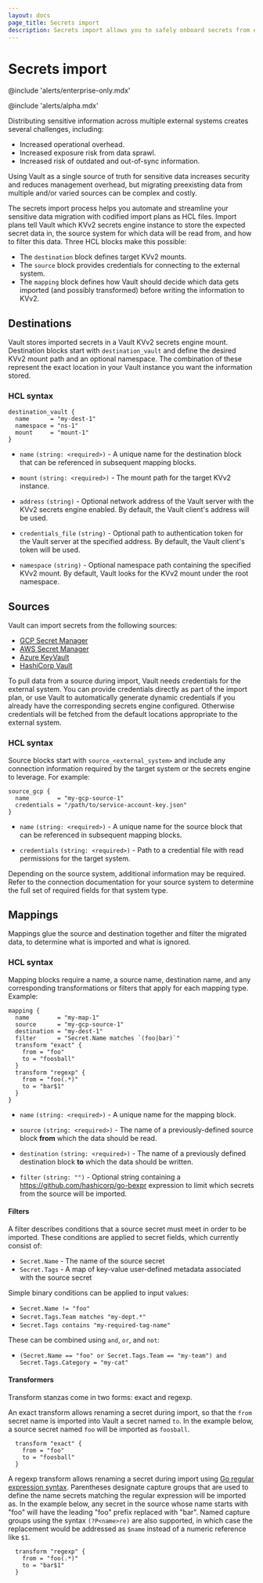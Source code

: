 ```yaml
---
layout: docs
page_title: Secrets import
description: Secrets import allows you to safely onboard secrets from external sources into Vault KV for management.
---
```



# Secrets import

@include 'alerts/enterprise-only.mdx'

@include 'alerts/alpha.mdx'

Distributing sensitive information across multiple external systems creates
several challenges, including:

- Increased operational overhead.
- Increased exposure risk from data sprawl.
- Increased risk of outdated and out-of-sync information.

Using Vault as a single source of truth for sensitive data increases
security and reduces management overhead, but migrating preexisting data from multiple
and/or varied sources can be complex and costly.

The secrets import process helps you automate and streamline your sensitive data
migration with codified import plans as HCL files. Import plans tell Vault which KVv2 secrets
engine instance to store the expected secret data in, the source system for which data will be
read from, and how to filter this data. Three HCL blocks make this possible:

- The `destination` block defines target KVv2 mounts.
- The `source` block provides credentials for connecting to the external system.
- The `mapping` block defines how Vault should decide which data gets imported (and possibly
  transformed) before writing the information to KVv2.

## Destinations

Vault stores imported secrets in a Vault KVv2 secrets engine mount. Destination
blocks start with `destination_vault` and define the desired KVv2 mount path and
an optional namespace. The combination of these represent the exact location in your
Vault instance you want the information stored.

### HCL syntax

```hcl
destination_vault {
  name      = "my-dest-1"
  namespace = "ns-1"
  mount     = "mount-1"
}
```

- `name` `(string: <required>)` - A unique name for the destination block that can
  be referenced in subsequent mapping blocks.

- `mount` `(string: <required>)` - The mount path for the target KVv2 instance.

- `address` `(string)` - Optional network address of the Vault server with the
  KVv2 secrets engine enabled. By default, the Vault client's address will be used.

- `credentials_file` `(string)` - Optional path to authentication token for the Vault
  server at the specified address. By default, the Vault client's token will be used.

- `namespace` `(string)` - Optional namespace path containing the specified KVv2
  mount. By default, Vault looks for the KVv2 mount under the root namespace.

## Sources

Vault can import secrets from the following sources:
- [GCP Secret Manager](/vault/docs/import/gcpsm)
- [AWS Secret Manager](/vault/docs/import/awssm)
- [Azure KeyVault](/vault/docs/import/azurekv)
- [HashiCorp Vault](/vault/docs/import/vault)

To pull data from a source during import, Vault needs credentials for the
external system. You can provide credentials directly as part of the import
plan, or use Vault to automatically generate dynamic credentials if you already
have the corresponding secrets engine configured.  Otherwise credentials will be
fetched from the default locations appropriate to the external system.

### HCL syntax

Source blocks start with `source_<external_system>` and include any connection
information required by the target system or the secrets engine to leverage. For example:

```hcl
source_gcp {
  name        = "my-gcp-source-1"
  credentials = "/path/to/service-account-key.json"
}
```

- `name` `(string: <required>)` - A unique name for the source block that can be
  referenced in subsequent mapping blocks.

- `credentials` `(string: <required>)` - Path to a credential file with
  read permissions for the target system.

Depending on the source system, additional information may be required. Refer to
the connection documentation for your source system to determine the full set of
required fields for that system type.

## Mappings

Mappings glue the source and destination together and filter the migrated data,
to determine what is imported and what is ignored.

### HCL syntax

Mapping blocks require a name, a source name, destination name, and any corresponding
transformations or filters that apply for each mapping type. Example:

```hcl
mapping {
  name        = "my-map-1"
  source      = "my-gcp-source-1"
  destination = "my-dest-1"
  filter      = "Secret.Name matches `(foo|bar)`"
  transform "exact" {
    from = "foo"
    to = "foosball"
  }
  transform "regexp" {
    from = "foo(.*)"
    to = "bar$1"
  }
}
```

- `name` `(string: <required>)` - A unique name for the mapping block.

- `source` `(string: <required>)` - The name of a previously-defined source block
  **from** which the data should be read.

- `destination` `(string: <required>)` - The name of a previously defined
  destination block **to** which the data should be written.

- `filter` `(string: "")` - Optional string containing a https://github.com/hashicorp/go-bexpr
  expression to limit which secrets from the source will be imported.

#### Filters

A filter describes conditions that a source secret must meet in order to be imported.
These conditions are applied to secret fields, which currently consist of:

- `Secret.Name` - The name of the source secret
- `Secret.Tags` - A map of key-value user-defined metadata associated with the source secret

Simple binary conditions can be applied to input values:

- `Secret.Name != "foo"`
- `Secret.Tags.Team matches "my-dept.*"`
- `Secret.Tags contains "my-required-tag-name"`

These can be combined using `and`, `or`, and `not`:

- `(Secret.Name == "foo" or Secret.Tags.Team == "my-team") and Secret.Tags.Category = "my-cat"`

#### Transformers

Transform stanzas come in two forms: exact and regexp.

An exact transform allows renaming a secret during import, so that the `from` secret name
is imported into Vault a secret named `to`.  In the example below, a source secret named
`foo` will be imported as `foosball`.

```hcl
  transform "exact" {
    from = "foo"
    to = "foosball"
  }
```

A regexp transform allows renaming a secret during import using [Go regular expression syntax](https://github.com/google/re2/wiki/Syntax).
Parentheses designate capture groups that are used to define the name secrets matching the regular
expression will be imported as.  In the example below, any secret in the source whose name
starts with "foo" will have the leading "foo" prefix replaced with "bar".  Named capture groups
using the syntax `(?P<name>re)` are also supported, in which case the replacement would be addressed
as `$name` instead of a numeric reference like `$1`.

```hcl
  transform "regexp" {
    from = "foo(.*)"
    to = "bar$1"
  }
```
